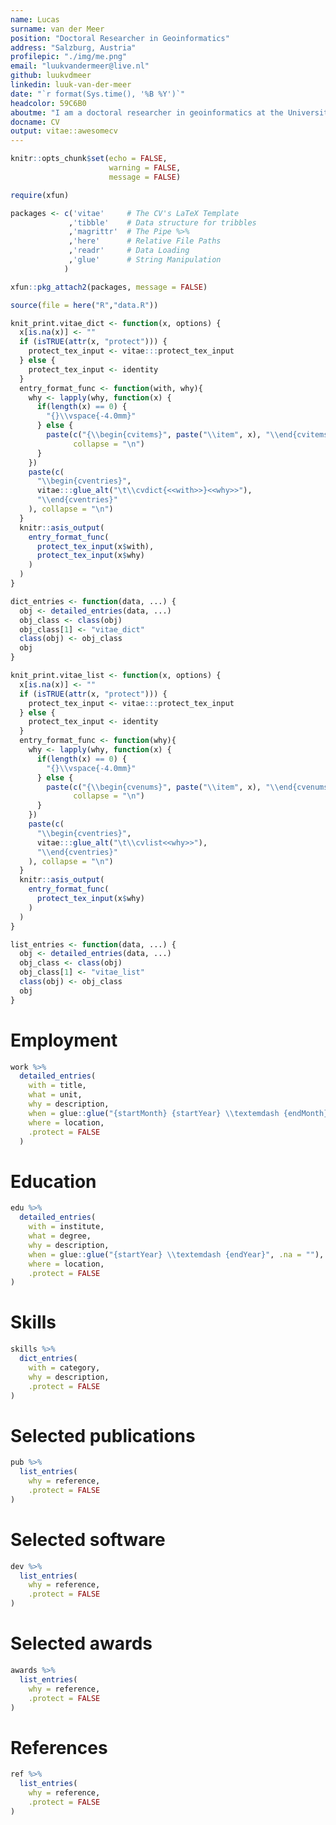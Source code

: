 ```yaml
---
name: Lucas
surname: van der Meer
position: "Doctoral Researcher in Geoinformatics"
address: "Salzburg, Austria"
profilepic: "./img/me.png"
email: "luukvandermeer@live.nl"
github: luukvdmeer
linkedin: luuk-van-der-meer
date: "`r format(Sys.time(), '%B %Y')`"
headcolor: 59C6B0
aboutme: "I am a doctoral researcher in geoinformatics at the University of Salzburg. I obtained a bachelor degree in Environmental & Infrastructure Planning from the University of Groningen, and a combined master degree in Geospatial Technologies from the universities of Lisbon, Castellon, and Münster. I am particularly interested in the application of geospatial data science to address socio-technical challenges regarding sustainable mobility, transport accessibility and livable cities."
docname: CV
output: vitae::awesomecv
---
```


```r
knitr::opts_chunk$set(echo = FALSE,
                      warning = FALSE,
                      message = FALSE)

require(xfun)

packages <- c('vitae'     # The CV's LaTeX Template
             ,'tibble'    # Data structure for tribbles
             ,'magrittr'  # The Pipe %>%
             ,'here'      # Relative File Paths
             ,'readr'     # Data Loading
             ,'glue'      # String Manipulation
            )

xfun::pkg_attach2(packages, message = FALSE)

source(file = here("R","data.R"))

```

```r
knit_print.vitae_dict <- function(x, options) {
  x[is.na(x)] <- ""
  if (isTRUE(attr(x, "protect"))) {
    protect_tex_input <- vitae:::protect_tex_input
  } else {
    protect_tex_input <- identity
  }
  entry_format_func <- function(with, why){
    why <- lapply(why, function(x) {
      if(length(x) == 0) {
        "{}\\vspace{-4.0mm}"
      } else {
        paste(c("{\\begin{cvitems}", paste("\\item", x), "\\end{cvitems}}"),
              collapse = "\n")
      }
    })
    paste(c(
      "\\begin{cventries}",
      vitae:::glue_alt("\t\\cvdict{<<with>>}<<why>>"),
      "\\end{cventries}"
    ), collapse = "\n")
  }
  knitr::asis_output(
    entry_format_func(
      protect_tex_input(x$with),
      protect_tex_input(x$why)
    )
  )
}

dict_entries <- function(data, ...) {
  obj <- detailed_entries(data, ...)
  obj_class <- class(obj)
  obj_class[1] <- "vitae_dict"
  class(obj) <- obj_class
  obj
}

knit_print.vitae_list <- function(x, options) {
  x[is.na(x)] <- ""
  if (isTRUE(attr(x, "protect"))) {
    protect_tex_input <- vitae:::protect_tex_input
  } else {
    protect_tex_input <- identity
  }
  entry_format_func <- function(why){
    why <- lapply(why, function(x) {
      if(length(x) == 0) {
        "{}\\vspace{-4.0mm}"
      } else {
        paste(c("{\\begin{cvenums}", paste("\\item", x), "\\end{cvenums}}"),
              collapse = "\n")
      }
    })
    paste(c(
      "\\begin{cventries}",
      vitae:::glue_alt("\t\\cvlist<<why>>"),
      "\\end{cventries}"
    ), collapse = "\n")
  }
  knitr::asis_output(
    entry_format_func(
      protect_tex_input(x$why)
    )
  )
}

list_entries <- function(data, ...) {
  obj <- detailed_entries(data, ...)
  obj_class <- class(obj)
  obj_class[1] <- "vitae_list"
  class(obj) <- obj_class
  obj
}

```

# Employment

```r

work %>%
  detailed_entries(
    with = title,
    what = unit,
    why = description,
    when = glue::glue("{startMonth} {startYear} \\textemdash {endMonth} {endYear}",.na = ""),
    where = location,
    .protect = FALSE
  )

```

# Education

```r

edu %>%
  detailed_entries(
    with = institute,
    what = degree,
    why = description,
    when = glue::glue("{startYear} \\textemdash {endYear}", .na = ""),
    where = location,
    .protect = FALSE
)
```

# Skills

```r

skills %>%
  dict_entries(
    with = category,
    why = description,
    .protect = FALSE
)
```

# Selected publications

```r

pub %>%
  list_entries(
    why = reference,
    .protect = FALSE
)

```

# Selected software

```r

dev %>%
  list_entries(
    why = reference,
    .protect = FALSE
)

```

\pagebreak

# Selected awards

```r

awards %>%
  list_entries(
    why = reference,
    .protect = FALSE
)

```

# References

```r

ref %>%
  list_entries(
    why = reference,
    .protect = FALSE
)

```
